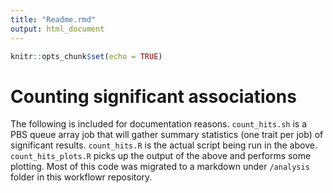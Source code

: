 ```yaml
---
title: "Readme.rmd"
output: html_document
---
```


```r
knitr::opts_chunk$set(echo = TRUE)
```

# Counting significant associations

The following is included for documentation reasons.
`count_hits.sh` is a PBS queue array job that will gather summary statistics (one trait per job) of significant results.
`count_hits.R` is the actual script being run in the above.
`count_hits_plots.R` picks up the output of the above and performs some plotting. Most of this code was migrated to a markdown under `/analysis` folder in this workflowr repository.

